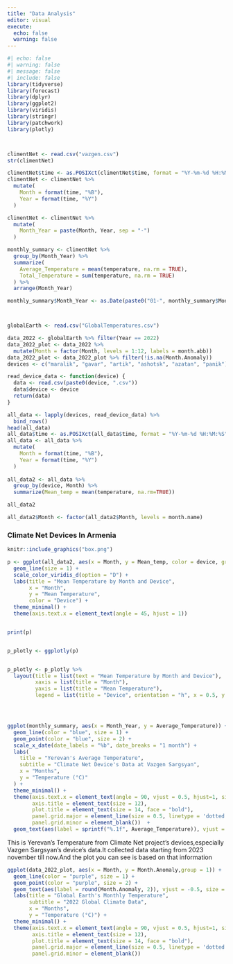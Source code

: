 ```yaml
---
title: "Data Analysis"
editor: visual
execute: 
  echo: false
  warning: false
---
```

```r
#| echo: false
#| warning: false 
#| message: false
#| include: false
library(tidyverse)  
library(forecast)
library(dplyr)
library(ggplot2)
library(viridis) 
library(stringr)  
library(patchwork)
library(plotly)



climentNet <- read.csv("vazgen.csv")
str(climentNet)

climentNet$time <- as.POSIXct(climentNet$time, format = "%Y-%m-%d %H:%M:%S", tz = "UTC")
climentNet <- climentNet %>%
  mutate(
    Month = format(time, "%B"),  
    Year = format(time, "%Y")
  )

climentNet <- climentNet %>%
  mutate(
    Month_Year = paste(Month, Year, sep = "-")
  )

monthly_summary <- climentNet %>%
  group_by(Month_Year) %>%
  summarize(
    Average_Temperature = mean(temperature, na.rm = TRUE),
    Total_Temperature = sum(temperature, na.rm = TRUE)
  ) %>%
  arrange(Month_Year)

monthly_summary$Month_Year <- as.Date(paste0("01-", monthly_summary$Month_Year), format="%d-%B-%Y")



globalEarth <- read.csv("GlobalTemperatures.csv")

data_2022 <- globalEarth %>% filter(Year == 2022)
data_2022_plot <- data_2022 %>% 
  mutate(Month = factor(Month, levels = 1:12, labels = month.abb))  
data_2022_plot <- data_2022_plot %>% filter(!is.na(Month.Anomaly))
devices <- c("maralik", "gavar", "artik", "ashotsk", "azatan", "panik")

read_device_data <- function(device) {
  data <- read.csv(paste0(device, ".csv"))
  data$device <- device
  return(data)
}

all_data <- lapply(devices, read_device_data) %>%
  bind_rows()
head(all_data)
all_data$time <- as.POSIXct(all_data$time, format = "%Y-%m-%d %H:%M:%S", tz = "UTC")
all_data <- all_data %>%
  mutate(
    Month = format(time, "%B"),  
    Year = format(time, "%Y")
  )
  
all_data2 <- all_data %>% 
  group_by(device, Month) %>%
  summarize(Mean_temp = mean(temperature, na.rm=TRUE))

all_data2

all_data2$Month <- factor(all_data2$Month, levels = month.name)

```

### Climate Net Devices In Armenia
```r
knitr::include_graphics("box.png")
```




```r

p <- ggplot(all_data2, aes(x = Month, y = Mean_temp, color = device, group = device)) +
  geom_line(size = 1) +     
  scale_color_viridis_d(option = "D") +                             
  labs(title = "Mean Temperature by Month and Device",
       x = "Month",
       y = "Mean Temperature",
       color = "Device") +
  theme_minimal() +                                                
  theme(axis.text.x = element_text(angle = 45, hjust = 1))


print(p)


p_plotly <- ggplotly(p)


p_plotly <- p_plotly %>%
  layout(title = list(text = "Mean Temperature by Month and Device"), 
         xaxis = list(title = "Month"),                                
         yaxis = list(title = "Mean Temperature"),                      # Customizing y-axis label
         legend = list(title = "Device", orientation = "h", x = 0.5, y = -0.15))  # Customizing legend position and title





```



```r
ggplot(monthly_summary, aes(x = Month_Year, y = Average_Temperature)) +
  geom_line(color = "blue", size = 1) +
  geom_point(color = "blue", size = 2) +
  scale_x_date(date_labels = "%b", date_breaks = "1 month") +
  labs(
    title = "Yerevan's Average Temperature",
    subtitle = "Climate Net Device's Data at Vazgen Sargsyan",
    x = "Months",
    y = "Temperature (°C)"
  ) +
  theme_minimal() +
  theme(axis.text.x = element_text(angle = 90, vjust = 0.5, hjust=1, size = 10),  
        axis.title = element_text(size = 12), 
        plot.title = element_text(size = 14, face = "bold"), 
        panel.grid.major = element_line(size = 0.5, linetype = 'dotted', color = 'gray'), 
        panel.grid.minor = element_blank())  +
  geom_text(aes(label = sprintf("%.1f", Average_Temperature)), vjust = -0.5, size = 3, color = "black") 

```


This is Yerevan's Temperature from Climate Net project's devices,especially Vazgen Sargsyan's device's data.It collected data starting from 2023 november till now.And the plot you can see is based on that information



```r
ggplot(data_2022_plot, aes(x = Month, y = Month.Anomaly,group = 1)) +
  geom_line(color = "purple", size = 1) + 
  geom_point(color = "purple", size = 2) +  
  geom_text(aes(label = round(Month.Anomaly, 2)), vjust = -0.5, size = 3, color = "black") + 
  labs(title = "Global Earth's Monthly Temperature",
       subtitle = "2022 Global Climate Data",
       x = "Months",
       y = "Temperature (°C)") +
  theme_minimal() + 
  theme(axis.text.x = element_text(angle = 90, vjust = 0.5, hjust=1, size = 10),  
        axis.title = element_text(size = 12), 
        plot.title = element_text(size = 14, face = "bold"),
        panel.grid.major = element_line(size = 0.5, linetype = 'dotted', color = 'gray'), 
        panel.grid.minor = element_blank())  


```



